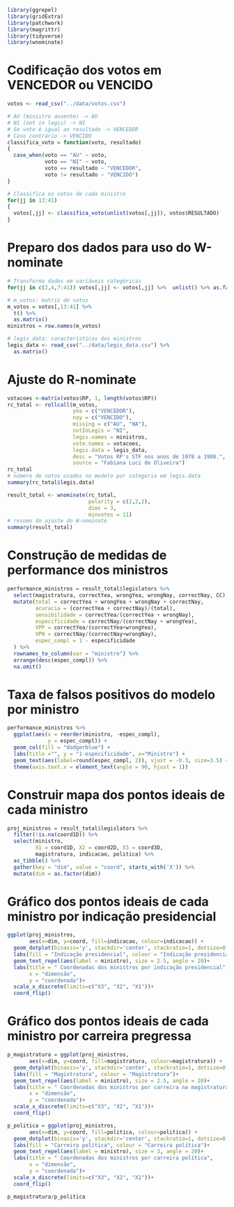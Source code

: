 ```r
library(ggrepel)
library(gridExtra)
library(patchwork)
library(magrittr)
library(tidyverse)
library(wnominate)
```

# Codificação dos votos em VENCEDOR ou VENCIDO

```r
votos <- read_csv("../data/votos.csv")

# AU (ministro ausente) -> AU
# NI (not in legis) -> NI
# Se voto é igual ao resultado -> VENCEDOR
# Caso contrário -> VENCIDO
classifica_voto = function(voto, resultado)
{
  case_when(voto == "AU" ~ voto,
            voto == "NI" ~ voto,
            voto == resultado ~ "VENCEDOR",
            voto != resultado ~ "VENCIDO")
}

# Classifica os votos de cada ministro
for(jj in 13:41) 
{
  votos[,jj] <- classifica_voto(unlist(votos[,jj]), votos$RESULTADO)
}
``` 

# Preparo dos dados para uso do W-nominate

```r
# Transforma dados em variáveis categóricas
for(jj in c(2,4,7:41)) votos[,jj] <- votos[,jj] %>%  unlist() %>% as.factor()

# m_votos: matriz de votos
m_votos = votos[,13:41] %>% 
  t() %>% 
  as.matrix()
ministros = row.names(m_votos)

# legis_data: características dos ministros
legis_data <- read_csv("../data/legis_data.csv") %>% 
  as.matrix()
```

# Ajuste do R-nominate

```r
votacoes <-matrix(votos$RP, 1, length(votos$RP))
rc_total <- rollcall(m_votos, 
                     yea = c("VENCEDOR"), 
                     nay = c("VENCIDO"),
                     missing = c("AU", "NA"),
                     notInLegis = "NI",
                     legis.names = ministros,
                     vote.names = votacoes,
                     legis.data = legis_data,
                     desc = "Votos RP's STF nos anos de 1978 a 1988.",
                     source = "Fabiana Luci de Oliveira")
rc_total
# número de votos usados no modelo por categoria em legis.data
summary(rc_total$legis.data) 

result_total <- wnominate(rc_total,
                          polarity = c(2,2,2),
                          dims = 3,
                          minvotes = 11)
# resumo do ajuste do W-nominate
summary(result_total)
```

# Construção de medidas de performance dos ministros

```r
performance_ministros = result_total$legislators %>% 
  select(magistratura, correctYea, wrongYea, wrongNay, correctNay, CC) %>% 
  mutate(total = correctYea + wrongYea + wrongNay + correctNay,
         acuracia = (correctYea + correctNay)/(total),
         sensibilidade = correctYea/(correctYea + wrongNay),
         especificidade = correctNay/(correctNay + wrongYea),
         VPP = correctYea/(correctYea+wrongYea),
         VPN = correctNay/(correctNay+wrongNay),
         espec_compl = 1 - especificidade
  ) %>% 
  rownames_to_column(var = "ministro") %>% 
  arrange(desc(espec_compl)) %>% 
  na.omit()
```
  
# Taxa de falsos positivos do modelo por ministro

```r
performance_ministros %>% 
  ggplot(aes(x = reorder(ministro, -espec_compl), 
             y = espec_compl)) + 
  geom_col(fill = "dodgerblue") +
  labs(title ="", y = "1-especificidade", x="Ministro") + 
  geom_text(aes(label=round(espec_compl, 2)), vjust = -0.3, size=3.5) +
  theme(axis.text.x = element_text(angle = 90, hjust = 1))
```

# Construir mapa dos pontos ideais de cada ministro

```r
proj_ministros = result_total$legislators %>% 
  filter(!is.na(coord1D)) %>% 
  select(ministro, 
         X1 = coord1D, X2 = coord2D, X3 = coord3D,
         magistratura, indicacao, politica) %>% 
  as_tibble() %>% 
  gather(key = "dim", value = "coord", starts_with('X')) %>% 
  mutate(dim = as.factor(dim))
``` 

# Gráfico dos pontos ideais de cada ministro por indicação presidencial

```r
ggplot(proj_ministros, 
       aes(x=dim, y=coord, fill=indicacao, colour=indicacao)) + 
  geom_dotplot(binaxis='y', stackdir='center', stackratio=1, dotsize=0.5) +
  labs(fill = "Indicação presidencial", colour = "Indicação presidencial")+
  geom_text_repel(aes(label = ministro), size = 2.5, angle = 20)+
  labs(title = " Coordenadas dos ministros por indicação presidencial", 
       x = "dimensão", 
       y = "coordenada")+
  scale_x_discrete(limits=c("X3", "X2", "X1"))+
  coord_flip()
``` 

# Gráfico dos pontos ideais de cada ministro por carreira pregressa

```r
p_magistratura = ggplot(proj_ministros, 
       aes(x=dim, y=coord, fill=magistratura, colour=magistratura)) + 
  geom_dotplot(binaxis='y', stackdir='center', stackratio=1, dotsize=0.5) +
  labs(fill = "Magistratura", colour = "Magistratura")+
  geom_text_repel(aes(label = ministro), size = 2.5, angle = 20)+
  labs(title = " Coordenadas dos ministros por carreira na magistratura", 
       x = "dimensão", 
       y = "coordenada")+
  scale_x_discrete(limits=c("X3", "X2", "X1"))+
  coord_flip()

p_politica = ggplot(proj_ministros, 
       aes(x=dim, y=coord, fill=politica, colour=politica)) + 
  geom_dotplot(binaxis='y', stackdir='center', stackratio=1, dotsize=0.5) +
  labs(fill = "Carreira política", colour = "Carreira política")+
  geom_text_repel(aes(label = ministro), size = 3, angle = 20)+
  labs(title = " Coordenadas dos ministros por carreira política", 
       x = "dimensão", 
       y = "coordenada")+
  scale_x_discrete(limits=c("X3", "X2", "X1"))+
  coord_flip()

p_magistratura/p_politica
```
